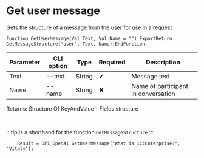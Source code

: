 ﻿---
sidebar_position: 5
description: Get user message and other functions to work with OpenAI in the Open Integration Package, a free open-source integration library for 1C:Enterprise 8, OneScript and CLI
keywords: [1C, 1С, 1С:Enterprise, 1С:Enterprise 8.3, API, Integration, Services, Exchange, OneScript, CLI, OpenAI]
---


# Get user message
 Gets the structure of a message from the user for use in a request



`Function GetUserMessage(Val Text, Val Name = "") ExportReturn GetMessageStructure("user", Text, Name);EndFunction`

  | Parameter | CLI option | Type | Required | Description |
  |-|-|-|-|-|
  | Text | --text | String | &#x2714; | Message text |
  | Name | --name | String | &#x2716; | Name of participant in conversation |

  
  Returns:  Structure Of KeyAndValue - Fields structure

<br/>

:::tip
Is a shorthand for the function `GetMessageStructure`
:::
<br/>



```bsl title="1C:Enterprise/OneScript code example"
    Result = OPI_OpenAI.GetUserMessage("What is 1C:Enterprise?", "Vitaly");
```
 




